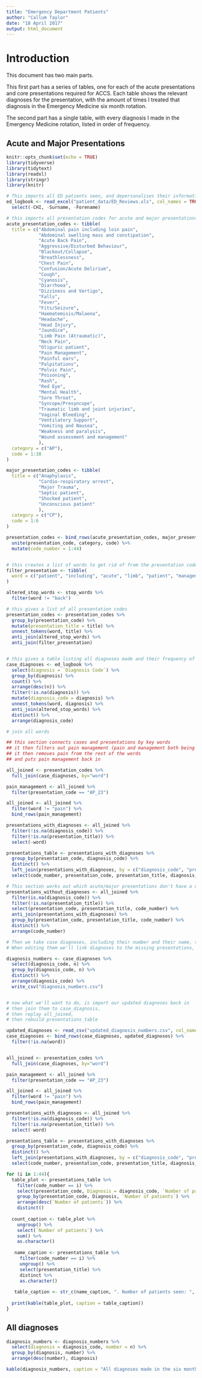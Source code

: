 ```yaml
---
title: "Emergency Department Patients"
author: "Callum Taylor"
date: "18 April 2017"
output: html_document
---
```


# Introduction

This document has two main parts.

This first part has a series of tables, one for each of the acute presentations and core presentations required for ACCS. Each table shows the relevant diagnoses for the presentation, with the amount of times I treated that diagnosis in the Emergency Medicine six month rotation.

The second part has a single table, with every diagnosis I made in the Emergency Medicine rotation, listed in order of frequency.

## Acute and Major Presentations

```r
knitr::opts_chunk$set(echo = TRUE)
library(tidyverse)
library(tidytext)
library(readxl)
library(stringr)
library(knitr)

# This imports all ED patients seen, and depersonalises their information
ed_logbook <- read_excel("patient_data/ED_Reviews.xls", col_names = TRUE) %>%
  select(-CHI, -Surname, -Forename)

# this imports all presentation codes for acute and major presentations
acute_presentation_codes <- tibble(
  title = c("Abdominal pain including loin pain",
            "Abdominal swelling mass and constipation",
            "Acute Back Pain",
            "Aggressive/Disturbed Behaviour",
            "Blackout/Collapse",
            "Breathlessness",
            "Chest Pain",
            "Confusion/Acute Delirium",
            "Cough",
            "Cyanosis",
            "Diarrhoea",
            "Dizziness and Vertigo",
            "Falls",
            "Fever",
            "Fits/Seizure",
            "Haematemisis/Malaena",
            "Headache",
            "Head Injury",
            "Jaundice",
            "Limb Pain (Atraumatic)",
            "Neck Pain",
            "Oliguric patient",
            "Pain Management",
            "Painful ears",
            "Palpitations",
            "Pelvic Pain",
            "Poisoning",
            "Rash",
            "Red Eye",
            "Mental Health",
            "Sore Throat",
            "Syncope/Presyncope",
            "Traumatic limb and joint injuries",
            "Vaginal Bleeding",
            "Ventilatory Support",
            "Vomiting and Nausea",
            "Weakness and paralysis", 
            "Wound assessment and management"
            ),
  category = c("AP"),
  code = 1:38
)

major_presentation_codes <- tibble(
  title = c("Anaphylaxis",
            "Cardio-respiratory arrest",
            "Major Trauma",
            "Septic patient",
            "Shocked patient",
            "Unconscious patient"
            ),
  category = c("CP"),
  code = 1:6
)

presentation_codes <- bind_rows(acute_presentation_codes, major_presentation_codes) %>%
  unite(presentation_code, category, code) %>%
  mutate(code_number = 1:44)


# this creates a list of words to get rid of from the presentation codes
filter_presentation <- tibble(
  word = c("patient", "including", "acute", "limb", "patient", "management", "red", "support", "assessment", "major", "injury", "traumatic", "respiratory")
)

altered_stop_words <- stop_words %>%
  filter(word != "back")

# this gives a list of all presentation codes
presentation_codes <- presentation_codes %>%
  group_by(presentation_code) %>%
  mutate(presentation_title = title) %>%
  unnest_tokens(word, title) %>%
  anti_join(altered_stop_words) %>%
  anti_join(filter_presentation)


# this gives a table listing all diagnoses made and their frequency of occurence
case_diagnoses <- ed_logbook %>%
  select(diagnosis = `Diagnosis Code`) %>%
  group_by(diagnosis) %>%
  count() %>%
  arrange(desc(n)) %>%
  filter(!is.na(diagnosis)) %>%
  mutate(diagnosis_code = diagnosis) %>%
  unnest_tokens(word, diagnosis) %>%
  anti_join(altered_stop_words) %>%
  distinct() %>%
  arrange(diagnosis_code)

# join all words

## this section connects cases and presentations by key words
## it then filters out pain management (pain and management both being words usually filtered out)
## it then removes pain from the rest of the words
## and puts pain management back in

all_joined <- presentation_codes %>%
  full_join(case_diagnoses, by="word")

pain_management <- all_joined %>%
  filter(presentation_code == "AP_23")

all_joined <- all_joined %>%
  filter(word != "pain") %>%
  bind_rows(pain_management)

presentations_with_diagnoses <- all_joined %>%
  filter(!is.na(diagnosis_code)) %>%
  filter(!is.na(presentation_title)) %>%
  select(-word)

presentations_table <- presentations_with_diagnoses %>%
  group_by(presentation_code, diagnosis_code) %>%
  distinct() %>%
  left_join(presentations_with_diagnoses, by = c("diagnosis_code", "presentation_code")) %>%
  select(code_number, presentation_code, presentation_title, diagnosis_code, n)

```

```r

# This section works out which acute/major presentations don't have a diagnosis
presentations_without_diagnoses <- all_joined %>%
  filter(is.na(diagnosis_code)) %>%
  filter(!is.na(presentation_title)) %>%
  select(presentation_code, presentation_title, code_number) %>%
  anti_join(presentations_with_diagnoses) %>%
  group_by(presentation_code, presentation_title, code_number) %>%
  distinct() %>%
  arrange(code_number)

# Then we take case diagnoses, including their number and their name, to export to edit
# When editing them we'll link diagnoses to the missing presentations, so every presentation has a valid diagnosis

diagnosis_numbers <- case_diagnoses %>%
  select(diagnosis_code, n) %>%
  group_by(diagnosis_code, n) %>%
  distinct() %>%
  arrange(diagnosis_code) %>%
  write_csv("diagnosis_numbers.csv")


# now what we'll want to do, is import our updated diagnoses back in
# then join them to case_diagnosis,
# then replay all_joined,
# then rebuild presentations_table

updated_diagnoses <- read_csv("updated_diagnosis_numbers.csv", col_names = TRUE)
case_diagnoses <- bind_rows(case_diagnoses, updated_diagnoses) %>%
  filter(!is.na(word))


all_joined <- presentation_codes %>%
  full_join(case_diagnoses, by="word")

pain_management <- all_joined %>%
  filter(presentation_code == "AP_23")

all_joined <- all_joined %>%
  filter(word != "pain") %>%
  bind_rows(pain_management)

presentations_with_diagnoses <- all_joined %>%
  filter(!is.na(diagnosis_code)) %>%
  filter(!is.na(presentation_title)) %>%
  select(-word)

presentations_table <- presentations_with_diagnoses %>%
  group_by(presentation_code, diagnosis_code) %>%
  distinct() %>%
  left_join(presentations_with_diagnoses, by = c("diagnosis_code", "presentation_code")) %>%
  select(code_number, presentation_code, presentation_title, diagnosis_code, n)


```


```r
for (i in 1:44){
  table_plot <- presentations_table %>%
    filter(code_number == i) %>%
    select(presentation_code, Diagnosis = diagnosis_code, `Number of patients` = n) %>%
    group_by(presentation_code, Diagnosis, `Number of patients`) %>%
    arrange(desc(`Number of patients`)) %>%
    distinct()
  
  count_caption <- table_plot %>%
    ungroup() %>%
    select(`Number of patients`) %>%
    sum() %>%
    as.character()
  
   name_caption <- presentations_table %>%
     filter(code_number == i) %>%
     ungroup() %>%
     select(presentation_title) %>%
     distinct %>%
     as.character()
   
   table_caption <- str_c(name_caption, ". Number of patients seen: ", count_caption)
  
  print(kable(table_plot, caption = table_caption))
}

```

## All diagnoses


```r
diagnosis_numbers <- diagnosis_numbers %>%
  select(diagnosis = diagnosis_code, number = n) %>%
  group_by(diagnosis, number) %>%
  arrange(desc(number), diagnosis)

kable(diagnosis_numbers, caption = "All diagnoses made in the six month period")
```